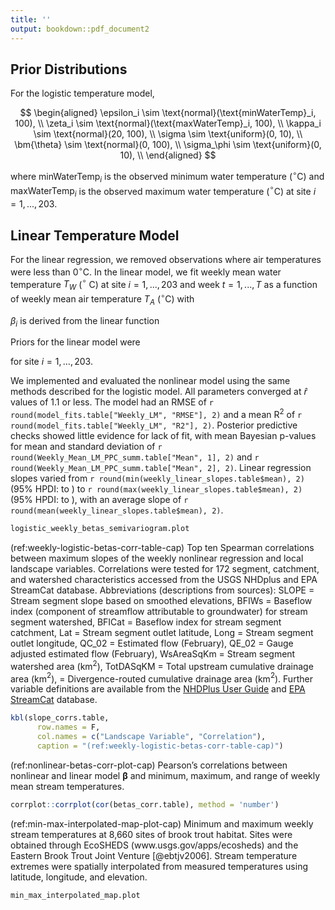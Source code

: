 ```yaml
---
title: ''
output: bookdown::pdf_document2
---
```


\renewcommand{\thefigure}{S\arabic{figure}}
\setcounter{figure}{0}

## Prior Distributions
For the logistic temperature model,

$$
\begin{aligned}
  \epsilon_i \sim \text{normal}(\text{minWaterTemp}_i, 100), \\
  \zeta_i \sim \text{normal}(\text{maxWaterTemp}_i, 100), \\
  \kappa_i \sim \text{normal}(20, 100), \\
  \sigma \sim \text{uniform}(0, 10), \\
  \bm{\theta} \sim \text{normal}(0, 100), \\
  \sigma_\phi \sim \text{uniform}(0, 10), \\
\end{aligned}
$$

\noindent where $\text{minWaterTemp}_i$ is the observed minimum water temperature ($^\circ$C) and $\text{maxWaterTemp}_i$ is the observed maximum water temperature ($^\circ$C) at site $i = 1,...,203$.

\newpage

## Linear Temperature Model
For the linear regression, we removed observations where air temperatures were less than 0$^\circ$C. In the linear model, we fit weekly mean water temperature $T_W$ ($^\circ$ C) at site $i = 1,...,203$ and week $t = 1,...,T$ as a function of weekly mean air temperature $T_A$ ($^\circ$C) with

\begin{equation}
  \text{T}_{Wi,t} \sim \text{normal}(\alpha_i + \beta_i\text{T}_{Ai,t}, \sigma^2).
  (\#eq:Observation)
\end{equation}

$\beta_i$ is derived from the linear function

\begin{equation}
  \beta_i \sim \text{normal}(\theta_1 + \theta_2\text{PCA}_{1,i} + \theta_3\text{PCA}_{2,i} + \theta_4\text{PCA}_{3,i} + \theta_5\text{PCA}_{4,i} + \theta_6\text{PCA}_{5,i}, \sigma^2_\beta).
  (\#eq:PCALinear)
\end{equation}

Priors for the linear model were

\begin{equation}
  \alpha_i \sim \text{normal}(0, 1000),\\
  \sigma \sim \text{uniform}(0, 10),\\
  \bm{\theta} \sim \text{normal}(0, 100),\\
  \sigma_\beta \sim \text{uniform}(0, 10),\\
\end{equation}

\noindent for site $i = 1,...,203$.

We implemented and evaluated the nonlinear model using the same methods described for the logistic model. All parameters converged at $\hat{r}$ values of 1.1 or less. The model had an RMSE of `r round(model_fits.table["Weekly_LM", "RMSE"], 2)` and a mean R$^2$ of `r round(model_fits.table["Weekly_LM", "R2"], 2)`. Posterior predictive checks showed little evidence for lack of fit, with mean Bayesian p-values for mean and standard deviation of `r round(Weekly_Mean_LM_PPC_summ.table["Mean", 1], 2)` and `r round(Weekly_Mean_LM_PPC_summ.table["Mean", 2], 2)`. Linear regression slopes varied from `r round(min(weekly_linear_slopes.table$mean), 2)` (95% HPDI: to ) to `r round(max(weekly_linear_slopes.table$mean), 2)` (95% HPDI: to ), with an average slope of `r round(mean(weekly_linear_slopes.table$mean), 2)`.

\newpage

```r
logistic_weekly_betas_semivariogram.plot
```

\newpage

(ref:weekly-logistic-betas-corr-table-cap) Top ten Spearman correlations between maximum slopes of the weekly nonlinear regression and local landscape variables. Correlations were tested for 172 segment, catchment, and watershed characteristics accessed from the USGS NHDplus and EPA StreamCat database. Abbreviations (descriptions from sources):  SLOPE = Stream segment slope based on smoothed elevations, BFIWs = Baseflow index (component of streamflow attributable to groundwater) for stream segment watershed, BFICat = Baseflow index for stream segment catchment, Lat = Stream segment outlet latitude, Long = Stream segment outlet longitude, QC_02 = Estimated flow (February), QE_02 = Gauge adjusted estimated flow (February), WsAreaSqKm = Stream segment watershed area (km$^2$), TotDASqKM = Total upstream cumulative drainage area (km$^2$), = Divergence-routed cumulative drainage area (km$^2$). Further variable definitions are available from the [NHDPlus User Guide](https://pubs.er.usgs.gov/publication/ofr20191096) and [EPA StreamCat](https://www.epa.gov/national-aquatic-resource-surveys/streamcat-metrics-and-definitions) database.

```r
kbl(slope_corrs.table,
      row.names = F,
      col.names = c("Landscape Variable", "Correlation"),
      caption = "(ref:weekly-logistic-betas-corr-table-cap)")
```

\newpage

(ref:nonlinear-betas-corr-plot-cap) Pearson's correlations between nonlinear and linear model $\bm{\beta}$ and minimum, maximum, and range of weekly mean stream temperatures.

```r
corrplot::corrplot(cor(betas_corr.table), method = 'number')
```

\newpage

(ref:min-max-interpolated-map-plot-cap) Minimum and maximum weekly stream temperatures at 8,660 sites of brook trout habitat. Sites were obtained through EcoSHEDS (www.usgs.gov/apps/ecosheds) and the Eastern Brook Trout Joint Venture [@ebtjv2006]. Stream temperature extremes were spatially interpolated from measured temperatures using latitude, longitude, and elevation.

```r
min_max_interpolated_map.plot
```

